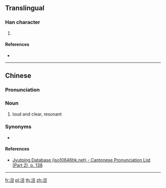 {{character info/new}}
==Translingual==

===Han character===
{{Han char|rn=85|rad=水|as=05|sn=8|four=36112|canj=EAM|ids=⿰氵旦}}

# {{defn|Han|sort=水05}}

====References====
* {{Han ref|kx=0619.121|hdz=31584.011|uh=6CF9|ud=27897|bh=CD4C|bd=52556}}

----

==Chinese==
{{zh-forms}}

===Pronunciation===
{{zh-pron
|m=dàn
|m-s=ŋaŋ1
|c=daan3
|h=pfs=
|md=
|mn=
|w=
|mc=
|oc=
|cat=
}}

===Noun===
{{zh-adj}}

# {{lb|zh|Sichuanese|of sounds}} loud and clear, resonant

===Synonyms===
* {{lb|zh|Standard Mandarin}} {{zh-l|響}}

====References====
*[http://www.iso10646hk.net/jp/document/download.jsp Jyutping Database (iso10646hk.net) - Cantonese Pronunciation List (Part 2), p. 138]

----

[[fr:泹]]
[[pl:泹]]
[[th:泹]]
[[zh:泹]]